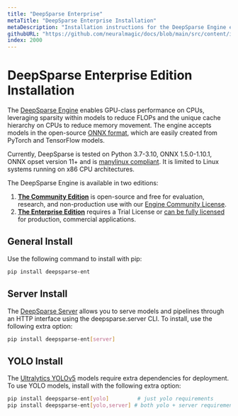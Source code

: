 ```yaml
---
title: "DeepSparse Enterprise"
metaTitle: "DeepSparse Enterprise Installation"
metaDescription: "Installation instructions for the DeepSparse Engine enabling performant neural network deployments"
githubURL: "https://github.com/neuralmagic/docs/blob/main/src/content/install/deepsparse.mdx"
index: 2000
---
```


# DeepSparse Enterprise Edition Installation

The [DeepSparse Engine](/products/deepsparse-ent) enables GPU-class performance on CPUs, leveraging sparsity within models to reduce FLOPs and the unique cache hierarchy on CPUs to reduce memory movement.
The engine accepts models in the open-source [ONNX format](https://onnx.ai/), which are easily created from PyTorch and TensorFlow models.

Currently, DeepSparse is tested on Python 3.7-3.10, ONNX 1.5.0-1.10.1, ONNX opset version 11+ and is [manylinux compliant](https://peps.python.org/pep-0513/).
It is limited to Linux systems running on x86 CPU architectures.

The DeepSparse Engine is available in two editions:
1. [**The Community Edition**](/products/deepsparse) is open-source and free for evaluation, research, and non-production use with our [Engine Community License](https://neuralmagic.com/legal/engine-license-agreement/).
2. [**The Enterprise Edition**](/products/deepsparse-ent) requires a Trial License or [can be fully licensed](https://neuralmagic.com/legal/master-software-license-and-service-agreement/) for production, commercial applications.

## General Install

Use the following command to install with pip:

```bash
pip install deepsparse-ent
```

## Server Install

The [DeepSparse Server](/use-cases/deploying-deepsparse/deepsparse-server) allows you to serve models and pipelines through an HTTP interface using the deepsparse.server CLI.
To install, use the following extra option:

```bash
pip install deepsparse-ent[server]
```

## YOLO Install

The [Ultralytics YOLOv5](/use-cases/object-detection/deploying) models require extra dependencies for deployment.
To use YOLO models, install with the following extra option:

```bash
pip install deepsparse-ent[yolo]         # just yolo requirements
pip install deepsparse-ent[yolo,server] # both yolo + server requirements
```

